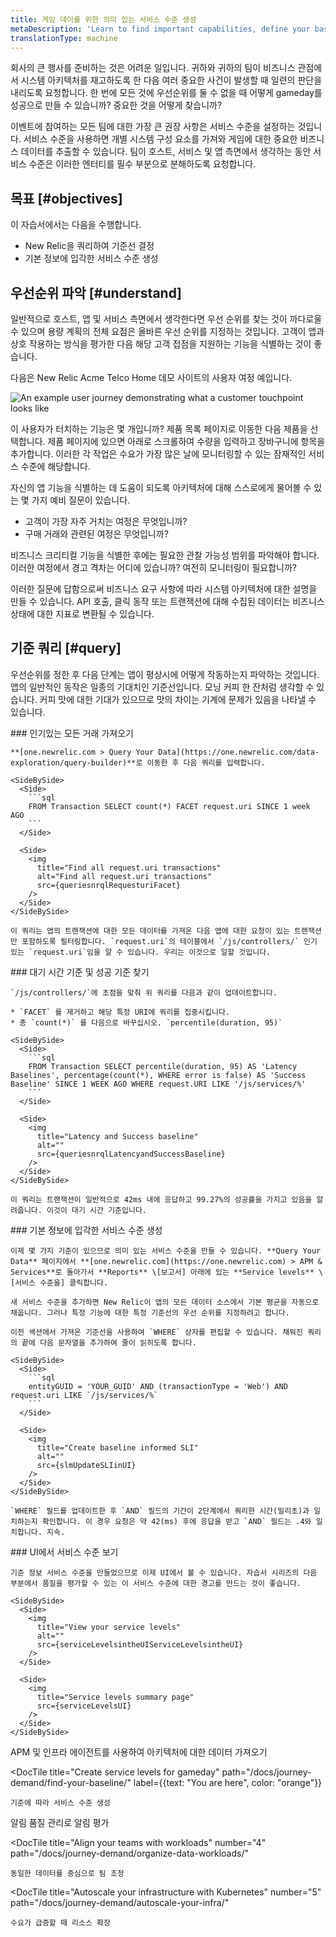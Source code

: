 ```yaml
---
title: 게임 데이를 위한 의미 있는 서비스 수준 생성
metaDescription: 'Learn to find important capabilities, define your baselines, and set up meaningful service levels for peak demand.'
translationType: machine
---
```








회사의 큰 행사를 준비하는 것은 어려운 일입니다. 귀하와 귀하의 팀이 비즈니스 관점에서 시스템 아키텍처를 재고하도록 한 다음 여러 중요한 사건이 발생할 때 일련의 판단을 내리도록 요청합니다. 한 번에 모든 것에 우선순위를 둘 수 없을 때 어떻게 gameday를 성공으로 만들 수 있습니까? 중요한 것을 어떻게 찾습니까?

이벤트에 참여하는 모든 팀에 대한 가장 큰 권장 사항은 서비스 수준을 설정하는 것입니다. 서비스 수준을 사용하면 개별 시스템 구성 요소를 가져와 게임에 대한 중요한 비즈니스 데이터를 추출할 수 있습니다. 팀이 호스트, 서비스 및 앱 측면에서 생각하는 동안 서비스 수준은 이러한 엔터티를 필수 부분으로 분해하도록 요청합니다.

## 목표 [#objectives]

이 자습서에서는 다음을 수행합니다.

* New Relic을 쿼리하여 기준선 결정
* 기본 정보에 입각한 서비스 수준 생성

## 우선순위 파악 [#understand]

일반적으로 호스트, 앱 및 서비스 측면에서 생각한다면 우선 순위를 찾는 것이 까다로울 수 있으며 용량 계획의 전체 요점은 올바른 우선 순위를 지정하는 것입니다. 고객이 앱과 상호 작용하는 방식을 평가한 다음 해당 고객 접점을 지원하는 기능을 식별하는 것이 좋습니다.

다음은 New Relic Acme Telco Home 데모 사이트의 사용자 여정 예입니다.

<img
  title="You can attach service levels to customer touchpoints"
  alt="An example user journey demonstrating what a customer touchpoint looks like"
  src={userJourneyAPossibleUserJourney}
/>

이 사용자가 터치하는 기능은 몇 개입니까? 제품 목록 페이지로 이동한 다음 제품을 선택합니다. 제품 페이지에 있으면 아래로 스크롤하여 수량을 입력하고 장바구니에 항목을 추가합니다. 이러한 각 작업은 수요가 가장 많은 날에 모니터링할 수 있는 잠재적인 서비스 수준에 해당합니다.

자신의 앱 기능을 식별하는 데 도움이 되도록 아키텍처에 대해 스스로에게 물어볼 수 있는 몇 가지 예비 질문이 있습니다.

* 고객이 가장 자주 거치는 여정은 무엇입니까?
* 구매 거래와 관련된 여정은 무엇입니까?

비즈니스 크리티컬 기능을 식별한 후에는 필요한 관찰 가능성 범위를 파악해야 합니다. 이러한 여정에서 경고 격차는 어디에 있습니까? 여전히 모니터링이 필요합니까?

이러한 질문에 답함으로써 비즈니스 요구 사항에 따라 시스템 아키텍처에 대한 설명을 만들 수 있습니다. API 호출, 클릭 동작 또는 트랜잭션에 대해 수집된 데이터는 비즈니스 상태에 대한 지표로 변환될 수 있습니다.

## 기준 쿼리 [#query]

우선순위를 정한 후 다음 단계는 앱이 평상시에 어떻게 작동하는지 파악하는 것입니다. 앱의 일반적인 동작은 일종의 기대치인 기준선입니다. 모닝 커피 한 잔처럼 생각할 수 있습니다. 커피 맛에 대한 기대가 있으므로 맛의 차이는 기계에 문제가 있음을 나타낼 수 있습니다.

<Steps>
  <Step>
    ### 인기있는 모든 거래 가져오기

    **[one.newrelic.com > Query Your Data](https://one.newrelic.com/data-exploration/query-builder)**로 이동한 후 다음 쿼리를 입력합니다.

    <SideBySide>
      <Side>
        ```sql
        FROM Transaction SELECT count(*) FACET request.uri SINCE 1 week AGO
        ```
      </Side>

      <Side>
        <img
          title="Find all request.uri transactions"
          alt="Find all request.uri transactions"
          src={queriesnrqlRequesturiFacet}
        />
      </Side>
    </SideBySide>

    이 쿼리는 앱의 트랜잭션에 대한 모든 데이터를 가져온 다음 앱에 대한 요청이 있는 트랜잭션만 포함하도록 필터링합니다. `request.uri`의 테이블에서 `/js/controllers/` 인기 있는 `request.uri`임을 알 수 있습니다. 우리는 이것으로 일할 것입니다.
  </Step>

  <Step>
    ### 대기 시간 기준 및 성공 기준 찾기

    `/js/controllers/`에 초점을 맞춰 위 쿼리를 다음과 같이 업데이트합니다.

    * `FACET` 를 제거하고 해당 특정 URI에 쿼리를 집중시킵니다.
    * 총 `count(*)` 를 다음으로 바꾸십시오. `percentile(duration, 95)`

    <SideBySide>
      <Side>
        ```sql
        FROM Transaction SELECT percentile(duration, 95) AS 'Latency Baselines', percentage(count(*), WHERE error is false) AS 'Success Baseline' SINCE 1 WEEK AGO WHERE request.URI LIKE '/js/services/%'
        ```
      </Side>

      <Side>
        <img
          title="Latency and Success baseline"
          alt=""
          src={queriesnrqlLatencyandSuccessBaseline}
        />
      </Side>
    </SideBySide>

    이 쿼리는 트랜잭션이 일반적으로 42ms 내에 응답하고 99.27%의 성공률을 가지고 있음을 알려줍니다. 이것이 대기 시간 기준입니다.
  </Step>

  <Step>
    ### 기본 정보에 입각한 서비스 수준 생성

    이제 몇 가지 기준이 있으므로 의미 있는 서비스 수준을 만들 수 있습니다. **Query Your Data** 페이지에서 **[one.newrelic.com](https://one.newrelic.com) > APM & Services**로 돌아가서 **Reports** \[보고서] 아래에 있는 **Service levels** \[서비스 수준을] 클릭합니다.

    새 서비스 수준을 추가하면 New Relic이 앱의 모든 데이터 소스에서 기본 평균을 자동으로 채웁니다. 그러나 특정 기능에 대한 특정 기준선의 우선 순위를 지정하려고 합니다.

    이전 섹션에서 가져온 기준선을 사용하여 `WHERE` 상자를 편집할 수 있습니다. 채워진 쿼리의 끝에 다음 문자열을 추가하여 줄이 읽히도록 합니다.

    <SideBySide>
      <Side>
        ```sql
        entityGUID = 'YOUR_GUID' AND (transactionType = 'Web') AND request.uri LIKE `/js/services/%`
        ```
      </Side>

      <Side>
        <img
          title="Create baseline informed SLI"
          alt=""
          src={slmUpdateSLIinUI}
        />
      </Side>
    </SideBySide>

    `WHERE` 필드를 업데이트한 후 `AND` 필드의 기간이 2단계에서 쿼리한 시간(밀리초)과 일치하는지 확인합니다. 이 경우 요청은 약 42(ms) 후에 응답을 받고 `AND` 필드는 .4와 일치합니다. 지속.
  </Step>

  <Step>
    ### UI에서 서비스 수준 보기

    기준 정보 서비스 수준을 만들었으므로 이제 UI에서 볼 수 있습니다. 자습서 시리즈의 다음 부분에서 품질을 평가할 수 있는 이 서비스 수준에 대한 경고를 만드는 것이 좋습니다.

    <SideBySide>
      <Side>
        <img
          title="View your service levels"
          alt=""
          src={serviceLevelsintheUIServiceLevelsintheUI}
        />
      </Side>

      <Side>
        <img
          title="Service levels summary page"
          src={serviceLevelsUI}
        />
      </Side>
    </SideBySide>
  </Step>
</Steps>

<DocTiles numbered>
  <DocTile
    title="Get started"
    path="/docs/journey-demand/get-started"
  >
    APM 및 인프라 에이전트를 사용하여 아키텍처에 대한 데이터 가져오기
  </DocTile>

  <DocTile
    title="Create service levels for gameday"
    path="/docs/journey-demand/find-your-baseline/"
    label={{text: "You are here", color: "orange"}}
  >
    기준에 따라 서비스 수준 생성
  </DocTile>
</DocTiles>

<DocTiles>
  <DocTile
    title="Reduce noise with quality alerts"
    number="3"
    path="/docs/journey-demand/create-quality-alerts/"
  >
    알림 품질 관리로 알림 평가
  </DocTile>

  <DocTile
    title="Align your teams with workloads"
    number="4"
    path="/docs/journey-demand/organize-data-workloads/"
  >
    동일한 데이터를 중심으로 팀 조정
  </DocTile>

  <DocTile
    title="Autoscale your infrastructure with Kubernetes"
    number="5"
    path="/docs/journey-demand/autoscale-your-infra/"
  >
    수요가 급증할 때 리소스 확장
  </DocTile>
</DocTiles>